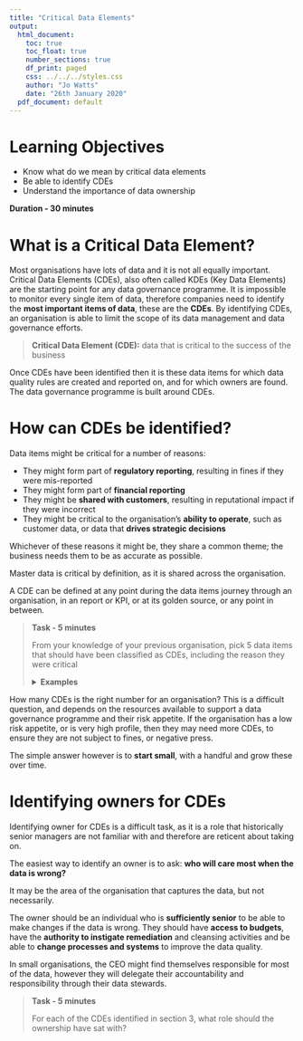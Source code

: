 ```yaml
---
title: "Critical Data Elements"
output:
  html_document:
    toc: true
    toc_float: true
    number_sections: true
    df_print: paged
    css: ../../../styles.css
    author: "Jo Watts"
    date: "26th January 2020"
  pdf_document: default
---
```


# Learning Objectives

* Know what do we mean by critical data elements
* Be able to identify CDEs
* Understand the importance of data ownership

**Duration - 30 minutes**

# What is a Critical Data Element?

Most organisations have lots of data and it is not all equally important. Critical Data Elements (CDEs), also often called KDEs (Key Data Elements) are the starting point for any data governance programme. It is impossible to monitor every single item of data, therefore companies need to identify the **most important items of data**, these are the **CDEs**. By identifying CDEs, an organisation is able to limit the scope of its data management and data governance efforts.

<blockquote class='task'>

**Critical Data Element (CDE):** data that is critical to the success of the business

</blockquote>

Once CDEs have been identified then it is these data items for which data quality rules are created and reported on, and for which owners are found. The data governance programme is built around CDEs.

# How can CDEs be identified?

Data items might be critical for a number of reasons:

* They might form part of **regulatory reporting**, resulting in fines if they were mis-reported
* They might form part of **financial reporting**
* They might be **shared with customers**, resulting in reputational impact if they were incorrect
* They might be critical to the organisation's **ability to operate**, such as customer data, or data that **drives strategic decisions** 

Whichever of these reasons it might be, they share a common theme; the business needs them to be as accurate as possible.

Master data is critical by definition, as it is shared across the organisation.

A CDE can be defined at any point during the data items journey through an organisation, in an report or KPI, or at its golden source, or any point in between.

<blockquote class='task'>
**Task - 5 minutes**

From your knowledge of your previous organisation, pick 5 data items that should have been classified as CDEs, including the reason they were critical

<details> 
<summary>**Examples**</summary>

* National Insurance number for payroll
* Customer email address for contact
* Customer mobile number for contact
* List of product codes is master data

</details>
</blockquote>

How many CDEs is the right number for an organisation? This is a difficult question, and depends on the resources available to support a data governance programme and their risk appetite. If the organisation has a low risk appetite, or is very high profile, then they may need more CDEs, to ensure they are not subject to fines, or negative press. 

The simple answer however is to **start small**, with a handful and grow these over time.

# Identifying owners for CDEs

Identifying owner for CDEs is a difficult task, as it is a role that historically senior managers are not familiar with and therefore are reticent about taking on.

The easiest way to identify an owner is to ask: **who will care most when the data is wrong?**

It may be the area of the organisation that captures the data, but not necessarily.

The owner should be an individual who is **sufficiently senior** to be able to make changes if the data is wrong. They should have **access to budgets**, have the 
**authority to instigate remediation** and cleansing activities and be able to **change processes and systems** to improve the data quality.

In small organisations, the CEO might find themselves responsible for most of the data, however they will delegate their accountability and responsibility through their data stewards.

<blockquote class='task'>
**Task - 5 minutes**

For each of the CDEs identified in section 3, what role should the ownership have sat with?

</blockquote>
